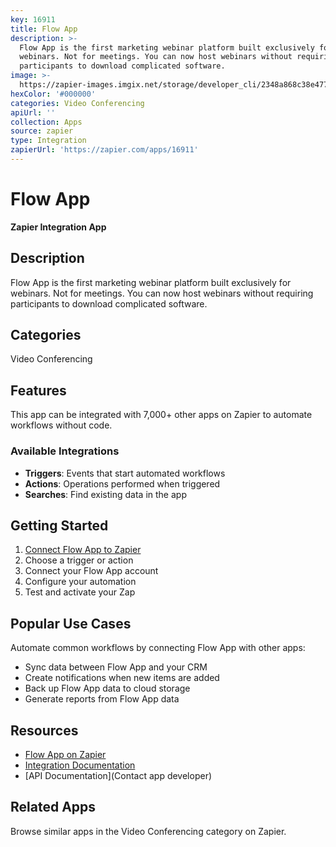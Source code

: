 ```yaml
---
key: 16911
title: Flow App
description: >-
  Flow App is the first marketing webinar platform built exclusively for
  webinars. Not for meetings. You can now host webinars without requiring
  participants to download complicated software.
image: >-
  https://zapier-images.imgix.net/storage/developer_cli/2348a868c38e47721cfb8b6ed733ad35.png?auto=format%2Ccompress&ixlib=python-3.0.0&q=50
hexColor: '#000000'
categories: Video Conferencing
apiUrl: ''
collection: Apps
source: zapier
type: Integration
zapierUrl: 'https://zapier.com/apps/16911'
---
```

# Flow App

**Zapier Integration App**

## Description

Flow App is the first marketing webinar platform built exclusively for webinars. Not for meetings. You can now host webinars without requiring participants to download complicated software.

## Categories

Video Conferencing

## Features

This app can be integrated with 7,000+ other apps on Zapier to automate workflows without code.

### Available Integrations

- **Triggers**: Events that start automated workflows
- **Actions**: Operations performed when triggered
- **Searches**: Find existing data in the app

## Getting Started

1. [Connect Flow App to Zapier](https://zapier.com/apps/16911)
2. Choose a trigger or action
3. Connect your Flow App account
4. Configure your automation
5. Test and activate your Zap

## Popular Use Cases

Automate common workflows by connecting Flow App with other apps:

- Sync data between Flow App and your CRM
- Create notifications when new items are added
- Back up Flow App data to cloud storage
- Generate reports from Flow App data

## Resources

- [Flow App on Zapier](https://zapier.com/apps/16911)
- [Integration Documentation](https://zapier.com/apps/16911/integrations)
- [API Documentation](Contact app developer)

## Related Apps

Browse similar apps in the Video Conferencing category on Zapier.
